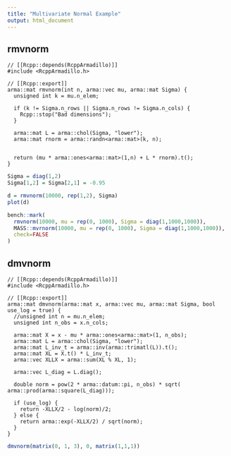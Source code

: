 ```yaml
---
title: "Multivariate Normal Example"
output: html_document
---
```



## rmvnorm

```Rcpp
// [[Rcpp::depends(RcppArmadillo)]]
#include <RcppArmadillo.h>

// [[Rcpp::export]]
arma::mat rmvnorm(int n, arma::vec mu, arma::mat Sigma) {
  unsigned int k = mu.n_elem;
  
  if (k != Sigma.n_rows || Sigma.n_rows != Sigma.n_cols) {
    Rcpp::stop("Bad dimensions");
  }
  
  arma::mat L = arma::chol(Sigma, "lower");
  arma::mat rnorm = arma::randn<arma::mat>(k, n);
  
  
  return (mu * arma::ones<arma::mat>(1,n) + L * rnorm).t();
}
```

```r
Sigma = diag(1,2)
Sigma[1,2] = Sigma[2,1] = -0.95

d = rmvnorm(10000, rep(1,2), Sigma)
plot(d)
```

```r
bench::mark(
  rmvnorm(10000, mu = rep(0, 1000), Sigma = diag(1,1000,1000)),
  MASS::mvrnorm(10000, mu = rep(0, 1000), Sigma = diag(1,1000,1000)),
  check=FALSE
)
```


## dmvnorm

```Rcpp
// [[Rcpp::depends(RcppArmadillo)]]
#include <RcppArmadillo.h>

// [[Rcpp::export]]
arma::mat dmvnorm(arma::mat x, arma::vec mu, arma::mat Sigma, bool use_log = true) {
  //unsigned int n = mu.n_elem;
  unsigned int n_obs = x.n_cols;
  
  arma::mat X = x - mu * arma::ones<arma::mat>(1, n_obs);
  arma::mat L = arma::chol(Sigma, "lower");
  arma::mat L_inv_t = arma::inv(arma::trimatl(L)).t();
  arma::mat XL = X.t() * L_inv_t;
  arma::vec XLLX = arma::sum(XL % XL, 1);
  
  arma::vec L_diag = L.diag();
  
  double norm = pow(2 * arma::datum::pi, n_obs) * sqrt( arma::prod(arma::square(L_diag))); 
  
  if (use_log) {
    return -XLLX/2 - log(norm)/2;
  } else {
    return arma::exp(-XLLX/2) / sqrt(norm);
  }                                           
}
```

```r
dmvnorm(matrix(0, 1, 3), 0, matrix(1,1,1))
```


